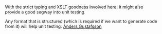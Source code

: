 With the strict typing and XSLT goodness involved here, it might also provide a good segway into unit testing.



Any format that is structured (which is required if we want to generate code from it) will help unit testing.
[[User:Anders Gustafsson|Anders Gustafsson]]